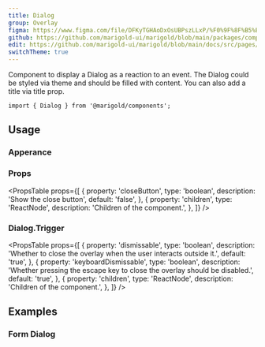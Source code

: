 ```yaml
---
title: Dialog
group: Overlay
figma: https://www.figma.com/file/DFKyTGHAoDxOsUBPszLLxP/%F0%9F%8F%B5%EF%B8%8FMarigold?node-id=845%3A1095
github: https://github.com/marigold-ui/marigold/blob/main/packages/components/src/Dialog/Dialog.tsx
edit: https://github.com/marigold-ui/marigold/blob/main/docs/src/pages/components/dialog.mdx
switchTheme: true
---
```


Component to display a Dialog as a reaction to an event. The Dialog could be styled via theme and should be filled with content.
You can also add a title via title prop.

<Preview>
  <DialogDemo />
</Preview>

```tsx onlyCode
import { Dialog } from '@marigold/components';
```

## Usage

### Apperance

<ApperanceTable component={title} />

### Props

<PropsTable
  props={[
    {
      property: 'closeButton',
      type: 'boolean',
      description: 'Show the close button',
      default: 'false',
    },
    {
      property: 'children',
      type: 'ReactNode',
      description: 'Children of the component.',
    },
  ]}
/>

### Dialog.Trigger

<PropsTable
  props={[
    {
      property: 'dismissable',
      type: 'boolean',
      description:
        'Whether to close the overlay when the user interacts outside it.',
      default: 'true',
    },
    {
      property: 'keyboardDismissable',
      type: 'boolean',
      description:
        'Whether pressing the escape key to close the overlay should be disabled.',
      default: 'true',
    },
    {
      property: 'children',
      type: 'ReactNode',
      description: 'Children of the component.',
    },
  ]}
/>

## Examples

### Form Dialog

```tsx preview file=components/Dialog/dialog-form.demo.tsx

```
